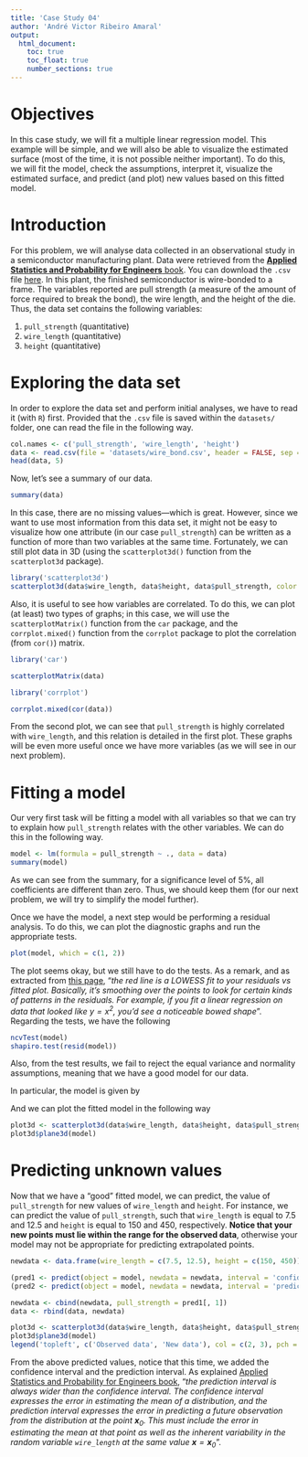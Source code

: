 ```yaml
---
title: 'Case Study 04'
author: 'André Victor Ribeiro Amaral'
output:
  html_document:
    toc: true
    toc_float: true
    number_sections: true
---
```


# Objectives {-}

In this case study, we will fit a multiple linear regression model. This example will be simple, and we will also be able to visualize the estimated surface (most of the time, it is not possible neither important). To do this, we will fit the model, check the assumptions, interpret it, visualize the estimated surface, and predict (and plot) new values based on this fitted model.

# Introduction

For this problem, we will analyse data collected in an observational study in a semiconductor manufacturing plant. Data were retrieved from the [**Applied Statistics and Probability for Engineers** book](https://www.wiley.com/en-us/Applied+Statistics+and+Probability+for+Engineers%2C+7th+Edition-p-9781119400363). You can download the `.csv` file [here](./datasets/wire_bond.csv). In this plant, the finished semiconductor is wire-bonded to a frame. The variables reported are pull strength (a measure of the amount of force required to break the bond), the wire length, and the height of the die. Thus, the data set contains the following variables:

1. `pull_strength` (quantitative)
2. `wire_length` (quantitative)
3. `height` (quantitative)

# Exploring the data set

In order to explore the data set and perform initial analyses, we have to read it (with `R`) first. Provided that the `.csv` file is saved within the `datasets/` folder, one can read the file in the following way.

```r
col.names <- c('pull_strength', 'wire_length', 'height')
data <- read.csv(file = 'datasets/wire_bond.csv', header = FALSE, sep = ',', col.names = col.names)
head(data, 5)
```

Now, let's see a summary of our data.

```r
summary(data)
```

In this case, there are no missing values---which is great. However, since we want to use most information from this data set, it might not be easy to visualize how one attribute (in our case `pull_strength`) can be written as a function of more than two variables at the same time. Fortunately, we can still plot data in 3D (using the `scatterplot3d()` function from the `scatterplot3d` package).

```r
library('scatterplot3d')
scatterplot3d(data$wire_length, data$height, data$pull_strength, color = 2, pch = 19, angle = 70)
```

Also, it is useful to see how variables are correlated. To do this, we can plot (at least) two types of graphs; in this case, we will use the `scatterplotMatrix()` function from the `car` package, and the `corrplot.mixed()` function from the `corrplot` package to plot the correlation (from `cor()`) matrix.

```r
library('car')

scatterplotMatrix(data)
```

```r
library('corrplot')

corrplot.mixed(cor(data))
```

From the second plot, we can see that `pull_strength` is highly correlated with `wire_length`, and this relation is detailed in the first plot. These graphs will be even more useful once we have more variables (as we will see in our next problem).

# Fitting a model

Our very first task will be fitting a model with all variables so that we can try to explain how `pull_strength` relates with the other variables. We can do this in the following way.

```r
model <- lm(formula = pull_strength ~ ., data = data)
summary(model)
```

As we can see from the summary, for a significance level of $5\%$, all coefficients are different than zero. Thus, we should keep them (for our next problem, we will try to simplify the model further).

Once we have the model, a next step would be performing a residual analysis. To do this, we can plot the diagnostic graphs and run the appropriate tests.

```r
plot(model, which = c(1, 2))
```

The plot seems okay, but we still have to do the tests. As a remark, and as extracted from [this page](https://stats.stackexchange.com/questions/239157/what-does-the-residuals-vs-fitted-regression-line-express), "*the red line is a LOWESS fit to your residuals vs fitted plot. Basically, it's smoothing over the points to look for certain kinds of patterns in the residuals. For example, if you fit a linear regression on data that looked like $y = x^2$, you'd see a noticeable bowed shape*". Regarding the tests, we have the following

```r
ncvTest(model)
shapiro.test(resid(model))
```

Also, from the test results, we fail to reject the equal variance and normality assumptions, meaning that we have a good model for our data.

In particular, the model is given by

\begin{align*}
\texttt{pull_strength}_i &= `r round(model$coefficients[[1]], 3)` + `r round(model$coefficients[[2]], 3)`\texttt{wire_length}_i + `r round(model$coefficients[[3]], 3)`\texttt{height}_i
\end{align*}

And we can plot the fitted model in the following way

```r
plot3d <- scatterplot3d(data$wire_length, data$height, data$pull_strength, color = 2, pch = 19, angle = 70)
plot3d$plane3d(model)
```


# Predicting unknown values

Now that we have a "good" fitted model, we can predict, the value of `pull_strength` for new values of `wire_length` and `height`. For instance, we can predict the value of `pull_strength`, such that `wire_length` is equal to 7.5 and 12.5 and `height` is equal to 150 and 450, respectively. **Notice that your new points must lie within the range for the observed data**, otherwise your model may not be appropriate for predicting extrapolated points.

```r
newdata <- data.frame(wire_length = c(7.5, 12.5), height = c(150, 450))

(pred1 <- predict(object = model, newdata = newdata, interval = 'confidence'))
(pred2 <- predict(object = model, newdata = newdata, interval = 'prediction'))

newdata <- cbind(newdata, pull_strength = pred1[, 1])
data <- rbind(data, newdata)

plot3d <- scatterplot3d(data$wire_length, data$height, data$pull_strength, color = c(rep(2, nrow(data) - 2), 3, 3), pch = 19, angle = 70)
plot3d$plane3d(model)
legend('topleft', c('Observed data', 'New data'), col = c(2, 3), pch = 19)
```

From the above predicted values, notice that this time, we added the confidence interval and the prediction interval. As explained [Applied Statistics and Probability for Engineers book](https://www.wiley.com/en-us/Applied+Statistics+and+Probability+for+Engineers%2C+7th+Edition-p-9781119400363), "*the prediction interval is always wider than the confidence interval. The confidence interval expresses the error in estimating the mean of a distribution, and the prediction interval expresses the error in predicting a future observation from the distribution at the point $\mathbf{x}_0$. This must include the error in estimating the mean at that point as well as the inherent variability in the random variable `wire_length` at the same value $\mathbf{x} = \mathbf{x}_0$*".